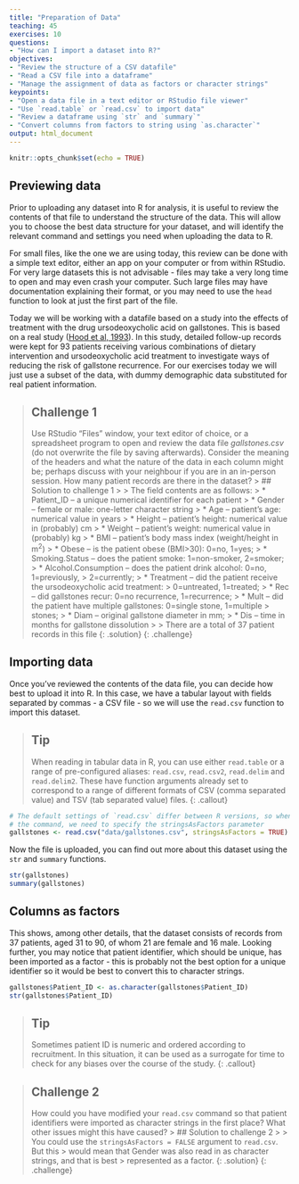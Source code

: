 ```yaml
---
title: "Preparation of Data"
teaching: 45
exercises: 10
questions:
- "How can I import a dataset into R?"
objectives:
- "Review the structure of a CSV datafile"
- "Read a CSV file into a dataframe"
- "Manage the assignment of data as factors or character strings"
keypoints:
- "Open a data file in a text editor or RStudio file viewer"
- "Use `read.table` or `read.csv` to import data"
- "Review a dataframe using `str` and `summary`"
- "Convert columns from factors to string using `as.character`"
output: html_document
---
```


```r
knitr::opts_chunk$set(echo = TRUE)
```
 
## Previewing data

Prior to uploading any dataset into R for analysis, it is useful to review the 
contents of that file to understand the structure of the data. This will allow
you to choose the best data structure for your dataset, and will identify the 
relevant command and settings you need when uploading the data to R. 

For small files, like the one we are using today, this review can be done with a
simple text editor, either an app on your computer or from within RStudio. For 
very large datasets this is not advisable - files may take a very long time to 
open and may even crash your computer. Such large files may have documentation 
explaining their format, or you may need to use the `head` function to look at 
just the first part of the file.

Today we will be working with a datafile based on a study into the effects of
treatment with the drug ursodeoxycholic acid on gallstones. This is based on a 
real study ([Hood et al, 1993](https://www.ncbi.nlm.nih.gov/pmc/articles/PMC1375471/)).
In this study, detailed follow-up records were kept for 93 patients receiving
various combinations of dietary intervention and ursodeoxycholic acid treatment
to investigate ways of reducing the risk of gallstone recurrence. For our
exercises today we will just use a subset of the data, with dummy demographic
data substituted for real patient information.

> ## Challenge 1
> 
> Use RStudio “Files” window, your text editor of choice, or a spreadsheet 
> program to open and review the data file _gallstones.csv_ (do not overwrite 
> the file by saving afterwards). Consider the meaning of the headers and what
> the nature of the data in each column might be; perhaps discuss with your 
> neighbour if you are in an in-person session. How many patient records are 
> there in the dataset?
> > ## Solution to challenge 1
> > 
> > The field contents are as follows:
> > * Patient_ID – a unique numerical identifier for each patient
> > * Gender – female or male: one-letter character string
> > * Age – patient’s age: numerical value in years
> > * Height – patient’s height: numerical value in (probably) cm
> > * Weight – patient’s weight: numerical value in (probably) kg
> > * BMI – patient’s body mass index (weight/height in m<sup>2</sup>)
> > * Obese – is the patient obese (BMI>30): 0=no, 1=yes;
> > * Smoking.Status – does the patient smoke: 1=non-smoker, 2=smoker; 
> > * Alcohol.Consumption – does the patient drink alcohol: 0=no, 1=previously,
> > 2=currently; 
> > * Treatment – did the patient receive the ursodeoxycholic acid treatment: 
> > 0=untreated, 1=treated; 
> > * Rec – did gallstones recur: 0=no recurrence, 1=recurrence; 
> > * Mult – did the patient have multiple gallstones: 0=single stone, 1=multiple 
> > stones; 
> > * Diam – original gallstone diameter in mm; 
> > * Dis – time in months for gallstone dissolution
> > 
> > There are a total of 37 patient records in this file
> {: .solution}
{: .challenge}

## Importing data

Once you've reviewed the contents of the data file, you can decide how best to
upload it into R. In this case, we have a tabular layout with fields separated
by commas - a CSV file - so we will use the `read.csv` function to import this
dataset.

> ## Tip
> When reading in tabular data in R, you can use either `read.table` or a range
> of pre-configured aliases: `read.csv`, `read.csv2`, `read.delim` and
> `read.delim2`. These have function arguments already set to correspond to a
> range of different formats of CSV (comma separated value) and TSV (tab
> separated value) files.
{: .callout}

```r
# The default settings of `read.csv` differ between R versions, so when running
# the command, we need to specify the stringsAsFactors parameter
gallstones <- read.csv("data/gallstones.csv", stringsAsFactors = TRUE)
```

Now the file is uploaded, you can find out more about this dataset using the `str`
and `summary` functions.
```r
str(gallstones)
summary(gallstones)
```

## Columns as factors

This shows, among other details, that the dataset consists of records from 37 
patients, aged 31 to 90, of whom 21 are female and 16 male. Looking further, you
may notice that patient identifier, which should be unique, has been imported 
as a factor - this is probably not the best option for a unique identifier so it 
would be best to convert this to character strings.

```r
gallstones$Patient_ID <- as.character(gallstones$Patient_ID)
str(gallstones$Patient_ID)
```
> ## Tip
> Sometimes patient ID is numeric and ordered according to recruitment. In this
> situation, it can be used as a surrogate for time to check for any biases over 
> the course of the study.
{: .callout}

> ## Challenge 2
> 
> How could you have modified your `read.csv` command so that patient identifiers
> were imported as character strings in the first place? What other issues might
> this have caused?
> > ## Solution to challenge 2
> > 
> > You could use the `stringsAsFactors = FALSE` argument to `read.csv`. But this
> > would mean that Gender was also read in as character strings, and that is best
> > represented as a factor.
> {: .solution}
{: .challenge}
